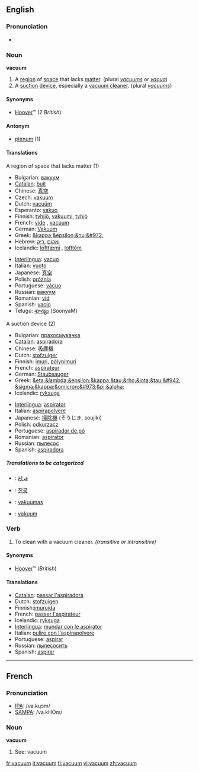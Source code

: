 {{see|vacuüm}}

==English==

===Pronunciation===
*{{IPA|/vækuːm̩̩/}}

===Noun===
'''vacuum'''

# A [[region]] of [[space]] that lacks [[matter]]. (plural ''[[vacuums]]'' or ''[[vacua]]'')
# A [[suction]] [[device]], especially a [[vacuum cleaner]]. (plural ''[[vacuums]]'')

====Synonyms====
*[[Hoover]]&trade; (2 ''British'')

====Antonym====
*[[plenum]] (1)

====Translations====
;A region of space that lacks matter (1)
{{top}}
*Bulgarian: [[вакуум]] {{m}}
*[[Catalan]]: [[buit]] {{m}}
*Chinese: [[真空]]
*Czech: [[vakuum]] {{n}}
*Dutch: [[vacuüm]] {{n}}
*Esperanto: [[vakuo]]
*Finnish: [[tyhjiö]], [[vakuumi]], [[tyhjö]]
*French: [[vide]] {{m}}, [[vacuum#French|vacuum]] {{m}}
*German: [[Vakuum]] {{n}}
*Greek: [[&kappa;&epsilon;&nu;&#972;]] {{n}}
*Hebrew: [[ואקום]] {{m}} ,[[ריק]] {{m}}
*Icelandic: [[lofttæmi]] {{n}}, [[lofttóm]] {{n}}
{{mid}}
*[[Interlingua]]: [[vacuo]]
*Italian: [[vuoto]] {{m}}
*Japanese: [[真空]]
*Polish: [[próżnia]] {{f}}
*Portuguese: [[vácuo]] {{m}}
*Russian: [[вакуум]] {{m}}
*Romanian: [[vid]] {{n}}
*Spanish: [[vacío]] {{m}}
*Telugu: [[శూన్యం]] (SoonyaM)
{{bottom}}

;A suction device (2)
{{top}}
*Bulgarian: [[прахосмукачка]] {{f}}
*[[Catalan]]: [[aspiradora]] {{f}}
*Chinese: [[吸塵機]]
*Dutch: [[stofzuiger]] {{m}}
*Finnish: [[imuri]], [[pölynimuri]]
*French: [[aspirateur]] {{m}}
*German: [[Staubsauger]] {{m}}
*Greek: [[&eta;&lambda;&epsilon;&kappa;&tau;&rho;&iota;&tau;&#942; &sigma;&kappa;&omicron;&#973;&pi;&alpha;]] {{f}}
*Icelandic: [[ryksuga]] {{f}}
{{mid}}
*[[Interlingua]]: [[aspirator]]
*Italian: [[aspirapolvere]] {{m}}
*Japanese: [[掃除機]] (そうじき, soujiki)
*Polish: [[odkurzacz]] {{m}}
*Portuguese: [[aspirador de pó]] {{m}}
*Romanian: [[aspirator]] {{n}}
*Russian: [[пылесос]] {{m}}
*Spanish: [[aspiradora]] {{f}}
{{bottom}}

=====Translations to be categorized=====
{{checktrans}}
{{top}}
*{{ttbc|Arabic}}: [[فراغ]]
*{{ttbc|Korean}}: [[진공]]
*{{ttbc|Lithuanian}}: [[vakuumas]] {{m}}
{{mid}}
*{{ttbc|Norwegian}}: [[vakuum]] {{n}}
{{bottom}}

<!-- This is not an adjective - it's a noun used as a qualifier
===Verb===
'''vacuum'''
#Producing, containing, or using a [[vacuum]]. (''vacuum cleaner'', ''vacuum pump'')

====Translations====
*[[Portuguese]]: [[a]] [[vácuo]]
 -->

===Verb===
{{en-verb}}

# To clean with a vacuum cleaner.  ''(transitive or intransitive)''

====Synonyms====
*[[Hoover]]&trade; (''British'')

====Translations====
*[[Catalan]]: [[passar l'aspiradora]]
*Dutch: [[stofzuigen]]
*Finnish:[[imuroida]]
*French: [[passer l'aspirateur]]
*Icelandic: [[ryksuga]]
*[[Interlingua]]: [[mundar con le aspirator]]
*Italian: [[pulire con l'aspirapolvere]]
*Portuguese: [[aspirar]]
*Russian: [[пылесосить]]
*Spanish: [[aspirar]]
----

==French==

===Pronunciation===
*[[w:IPA|IPA]]: /va.kɥɔm/
*[[w:SAMPA|SAMPA]]: /va.kHOm/

===Noun===
'''vacuum'''
# See: vacuum

[[fr:vacuum]]
[[it:vacuum]]
[[fi:vacuum]]
[[vi:vacuum]]
[[zh:vacuum]]